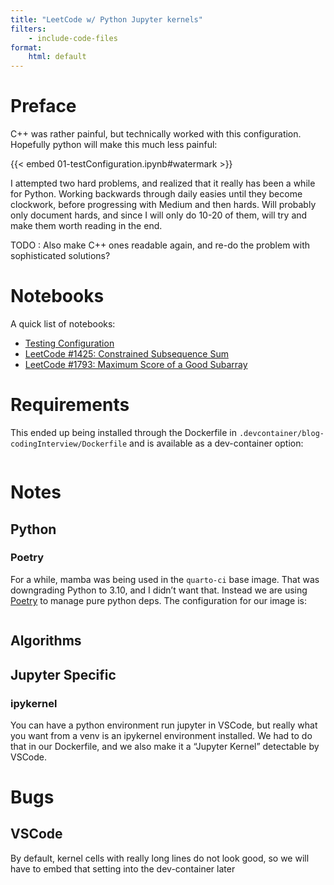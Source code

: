 ```yaml
---
title: "LeetCode w/ Python Jupyter kernels"
filters:
    - include-code-files
format:
    html: default
---
```


# Preface

C++ was rather painful, but technically worked with this configuration. Hopefully python will make this much less painful:

{{< embed 01-testConfiguration.ipynb#watermark >}}

I attempted two hard problems, and realized that it really has been a while for Python. Working backwards through daily easies until they become clockwork, before progressing with Medium and then hards. Will probably only document hards, and since I will only do 10-20 of them, will try and make them worth reading in the end.

TODO : Also make C++ ones readable again, and re-do the problem with sophisticated solutions?

# Notebooks

A quick list of notebooks:

- [Testing Configuration](#01-testConfiguration.ipynb)
- [LeetCode #1425: Constrained Subsequence Sum](#02-leetCode1425.ipynb)
- [LeetCode #1793: Maximum Score of a Good Subarray](#03-leetCode1793.ipynb)

# Requirements

This ended up being installed through the Dockerfile in `.devcontainer/blog-codingInterview/Dockerfile` and is available as a dev-container option:

```.Dockerfile
```

# Notes

## Python

### Poetry

For a while, mamba was being used in the `quarto-ci` base image. That was downgrading Python to 3.10, and I didn't want that. Instead we are using [Poetry](https://python-poetry.org/) to manage pure python deps. The configuration for our image is:

```.TOML
```

## Algorithms

## Jupyter Specific

### ipykernel

You can have a python environment run jupyter in VSCode, but really what you want from a venv is an ipykernel environment installed. We had to do that in our Dockerfile, and we also make it a "Jupyter Kernel" detectable by VSCode.

# Bugs

## VSCode

By default, kernel cells with really long lines do not look good, so we will have to embed that setting into the dev-container later

